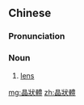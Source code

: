 {{also|晶状体}}
==Chinese==
{{zh-forms|s=晶状体}}
{{wikipedia|lang=zh}}

===Pronunciation===
{{zh-pron
|m=jīngzhuàngtǐ
|c=zing1 zong6 tai2
|cat=n
}}

===Noun===
{{zh-noun}}

# {{lb|zh|ophthalmology|anatomy}} [[lens]]

[[mg:晶狀體]]
[[zh:晶狀體]]